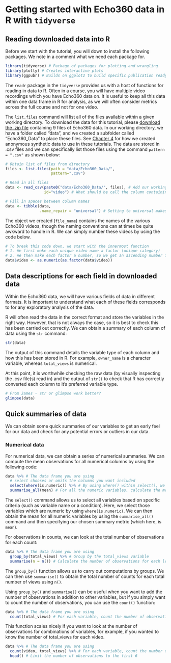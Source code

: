 # Getting started with Echo360 data in R with `tidyverse` {#Echo_tidy}

## Reading downloaded data into R

Before we start with the tutorial, you will down to install the following packages. We note in a comment what we need each package for. 

```r
library(tidyverse) # Package of packages for plotting and wrangling 
library(plotly) # Creates interactive plots 
library(ggpubr) # Builds on ggplot2 to build specific publication ready plots 
```

The `readr` package in the `tidyverse` provides us with a host of functions for reading in data to R. Often in a course, you will have multiple video recordings which you have Echo360 data on. It is useful to keep all this data within one data frame in R for analysis, as we will often consider metrics across the full course and not for one video. 

The `list.files` command will list all of the files available within a given working directory. To download the data for this tutorial, please [download the .zip file](data/Echo360_Data/Echo360_data.zip) containing 9 files of Echo360 data. In our working directory, we have a folder called "data", and we created a subfolder called "Echo360_Data" to place these files. See [Chapter 4](#anonymous) for how we created anonymous synthetic data to use in these tutorials. The data are stored in .csv files and we can specifically list those files using the command `pattern = ".csv"` as shown below:

```r
# Obtain list of files from directory
files <- list.files(path = "data/Echo360_Data/", 
                    pattern=".csv") 

# Read in all files
data <- read_csv(paste0("data/Echo360_Data/", files), # Add our working directory to the list of files 
                 id="video") # What should be call the column containing the name of the video file? 

# Fill in spaces between column names
data <- tibble(data, 
               .name_repair = "universal") # Setting to universal makes all names unique and syntactic
```

The object we created (`file_name`) contains the names of the various Echo360 videos, though the naming conventions can at times be quite awkward to handle in R. We can simply number these videos by using the code below.

```r
# To break this code down, we start with the innermost function
# 1. We first make each unique video name a factor (unique category)
# 2. We then make each factor a number, so we get an ascending number from 1 to 9
data$video <- as.numeric(as.factor(data$video))
```

## Data descriptions for each field in downloaded data

Within the Echo360 data, we will have various fields of data in different formats. It is important to understand what each of these fields corresponds to for any exploratory analysis of the data. 

R will often read the data in the correct format and store the variables in the right way. However, that is not always the case, so it is best to check this has been carried out correctly. We can obtain a summary of each column of data using the `str` command:

```r
str(data)
```

The output of this command details the variable type of each column and how this has been stored in R. For example, `owner_name` is a character variable, whereas `total_views` is numerical. 

At this point, it is worthwhile checking the raw data (by visually inspecting the .csv file(s) read in) and the output of `str()` to check that R has correctly converted each column to it's preferred variable type. 

```r
# From James - str or glimpse work better? 
glimpse(data)
```

## Quick summaries of data

We can obtain some quick summaries of our variables to get an early feel for our data and check for any potential errors or outliers in our data.

### Numerical data

For numerical data, we can obtain a series of numerical summaries. We can compute the mean observations for all numerical columns by using the following code: 

```r
data %>% # The data frame you are using
  # select chooses or omits the columns you want included
  select(where(is.numeric)) %>% # By using where() within select(), we can ask R to show us all the numeric variables
  summarise_all(mean) # For all the numeric variables, calculate the mean value
```

The `select()` command allows us to select all variables based on specific criteria (such as variable name or a condition). Here, we select those variables which are numeric by using `where(is.numeric)`. We can then obtain the mean for all numeric variables by using the `summarise_all()` command and then specifying our chosen summary metric (which here, is `mean`).

For observations in counts, we can look at the total number of observations for each count: 

```r
data %>% # The data frame you are using
  group_by(total_views) %>% # Group by the total_views variable
  summarise(n = n()) # Calculate the number of observations for each level of group_by
```

The `group_by()` function allows us to carry out computations by groups. We can then use `summarise()` to obtain the total number of counts for each total number of views using `n()`.

Using `group_by()` and `summarise()` can be useful when you want to add the number of observations in addition to other variables, but if you simply want to count the number of observations, you can use the `count()` function: 

```r
data %>% # The data frame you are using
  count(total_views) # For each variable, count the number of observations
```

This function scales nicely if you want to look at the number of observations for combinations of variables, for example, if you wanted to know the number of total_views for each video. 

```r
data %>% # The data frame you are using
  count(video, total_views) %>% # For each variable, count the number of observations
  head() # Limit the number of observations to the first 6
```

